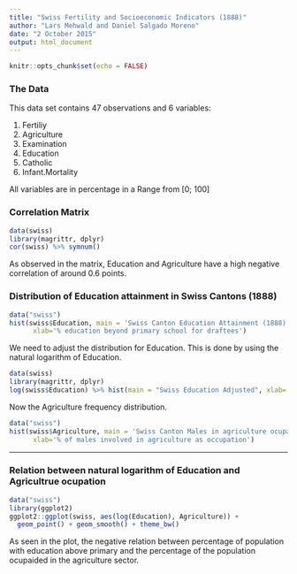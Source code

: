 ```yaml
---
title: "Swiss Fertility and Socioeconomic Indicators (1888)"
author: "Lars Mehwald and Daniel Salgado Moreno"
date: "2 October 2015"
output: html_document
---
```

```r
knitr::opts_chunk$set(echo = FALSE)
```

### The Data

This data set contains 47 observations and 6 variables: 

1. Fertiliy
2. Agriculture
3. Examination 
4. Education
5. Catholic
6. Infant.Mortality

All variables are in percentage in a Range from [0; 100]  
  
  
### Correlation Matrix
```r
data(swiss)
library(magrittr, dplyr)
cor(swiss) %>% symnum()
```
  
  As observed in the matrix, Education and Agriculture have a high negative correlation of around 0.6 points. 
  
### Distribution of Education attainment in Swiss Cantons (1888)  
```r
data("swiss")
hist(swiss$Education, main = 'Swiss Canton Education Attainment (1888)',
      xlab='% education beyond primary school for draftees')
```
  
  
  We need to adjust the distribution for Education. This is done by using the natural logarithm of Education.  
  
```r
data(swiss)
library(magrittr, dplyr)
log(swiss$Education) %>% hist(main = "Swiss Education Adjusted", xlab='Ln education beyond primary school for draftees')
```
  
  Now the Agriculture frequency distribution.  
```r
data("swiss")
hist(swiss$Agriculture, main = 'Swiss Canton Males in agriculture ocupation (1888)',
      xlab='% of males involved in agriculture as occupation')
```
  
  ----  
  
### Relation between natural logarithm of Education and Agricultrue ocupation  

```r
data("swiss")
library(ggplot2)
ggplot2::ggplot(swiss, aes(log(Education), Agriculture)) +
  geom_point() + geom_smooth() + theme_bw()
```
  
  
As seen in the plot, the negative relation between percentage of population with education above primary and the percentage of the population ocupaided in the agriculture sector. 

